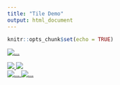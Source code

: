 ```yaml
---
title: "Tile Demo"
output: html_document
---
```


```r
knitr::opts_chunk$set(echo = TRUE)
```




<div class="col col-md-6 text-right" style="padding-right:0px;">
  <a href="q_what-hear.html"> 
  <img src="figs/tile_infographic.png" alt="...">
  <!--h3>What did we hear?</h3>
  <p>Natural and man-made noise from various sources...</p-->
  </a>
</div>
<div class="col col-md-6 text-left">

  <div class="row">
  <a href="q_how-listen.html">
  <!--h3>How did we listen?</h3>
  <p>Using acoustic receivers...</p-->
  <img src="figs/tile_fulmar.png">
  </a>
  <a href="q_what-measure.html"> 
  <!--h3>What did we measure?</h3>
  <p>Measuring sound levels at different octaves over time...</p-->
  <img src="figs/tile_streamgraph.png">
  </a>
  </div>
  
  <div class="row">
  <a href="q_how-far.html"> 
  <img src="figs/tile_tbd.png" alt="...">
  <!--h3>How far could we hear?</h3>
  <p>Based on sound profile of water...</p-->
  </a>
  <a href="q_what-learn.html"> 
  <img src="figs/tile_map.png" alt="...">
  <!--h3>What did we learn?</h3>
  <p>How do we advise human activities...</p-->
  </a>
  </div>
</div>


